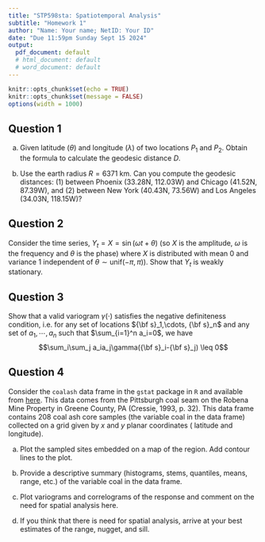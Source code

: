 ```yaml
---
title: "STP598sta: Spatiotemporal Analysis"
subtitle: "Homework 1"
author: "Name: Your name; NetID: Your ID"
date: "Due 11:59pm Sunday Sept 15 2024"
output:
  pdf_document: default
  # html_document: default
  # word_document: default
---
```


```r
knitr::opts_chunk$set(echo = TRUE)
knitr::opts_chunk$set(message = FALSE)
options(width = 1000)
```

## Question 1

(a) Given latitude ($\theta$) and longitude ($\lambda$) of two locations $P_1$ and $P_2$. Obtain the formula to calculate the geodesic distance $D$.

(b) Use the earth radius $R=6371$ km. Can you compute the geodesic distances: (1) between Phoenix (33.28N, 112.03W) and Chicago (41.52N, 87.39W), and (2) between New York (40.43N, 73.56W) and Los Angeles (34.03N, 118.15W)?


## Question 2

Consider the time series, $Y_t=X=\sin(\omega t+\theta)$ (so $X$ is the amplitude, $\omega$ is the frequency and $\theta$ is the phase) where $X$ is distributed with mean 0 and variance 1 independent of $\theta\sim \mathrm{unif}(-\pi, \pi)$). Show that $Y_t$ is weakly stationary.


<!-- ## Question 1 -->

<!-- The \emph{turning bands method} (Christakos, 1984; Stein, 1999a) is a technique for creating stationary covariance functions on $\mathbb R^r$. Let ${\bf u}$ be a random unit vector on $\mathbb R^r$ (by random we mean that the coordinate vector that defines ${\bf u}$ is randomly chosen on the surface of the unit sphere in $\mathbb R^r$). Let $c(\cdot)$ be a valid stationary covariance function on $\mathbb R^1$, and let $W(t)$ be a process on $\mathbb R^1$ having $c(\cdot)$ as its covariance function. Then for any location ${\bf s}\in\mathbb R^r$, define $$Y({\bf s})=W({\bf s}^T{\bf u}).$$ Note that we can think of the process either conditionally given ${\bf u}$, or marginally by integrating with respect to the uniform distribution for ${\bf u}$. Note also that $Y({\bf s})$ has the possibly undersirable property that it is constant on planes (i.e. on ${\bf s}^T{\bf u}=k$). -->

<!-- (a) If $W$ is a Gaussian process, show that, given ${\bf u}$, $Y({\bf s})$ is also a Gaussian process and is stationary. -->

<!-- (b) Show that marginally $Y({\bf s})$ is \emph{not} a Gaussian process, but is isotropic. -->
<!-- [Hint: Show that $\mathrm{Cov}(Y({\bf s},Y({\bf s'})=\mathrm{E}_{\bf u}c(({\bf s}-{\bf s'})^T{\bf u})$.] -->

## Question 3

Show that a valid variogram $\gamma(\cdot)$ satisfies the negative definiteness condition, i.e. for any set of locations ${\bf s}_1,\cdots, {\bf s}_n$ and any set of $a_1,\cdots, a_n$ such that $\sum_{i=1}^n a_i=0$, we have
$$\sum_i\sum_j a_ia_j\gamma({\bf s}_i-{\bf s}_j) \leq 0$$


## Question 4

Consider the `coalash` data frame in the `gstat` package in `R` and available from [here](https://www.counterpointstat.com/uploads/1/1/9/3/119383887/coal.ash.txt). 
This data comes from the Pittsburgh coal seam on the Robena Mine Property in Greene County, PA (Cressie, 1993, p. 32). 
This data frame contains 208 coal ash core samples (the variable coal in the data frame) collected on a grid given by $x$ and $y$ planar coordinates (\emph{not} latitude and longitude).

(a) Plot the sampled sites embedded on a map of the region. Add contour lines to the plot.

(b) Provide a descriptive summary (histograms, stems, quantiles, means, range, etc.) of the variable coal in the data frame.

(c) Plot variograms and correlograms of the response and comment on the need for spatial analysis here.

(d) If you think that there is need for spatial analysis, arrive at your best estimates of the range, nugget, and sill.

